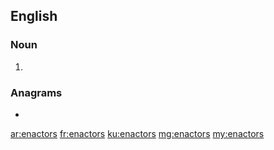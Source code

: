 ==English==

===Noun===
{{head|en|noun plural form}}

# {{plural of|enactor|lang=en}}

===Anagrams===
* {{l|en|ancestor}}

[[ar:enactors]]
[[fr:enactors]]
[[ku:enactors]]
[[mg:enactors]]
[[my:enactors]]